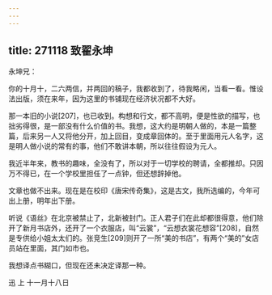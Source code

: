 ```yaml
---
---
---
```

title: 271118 致翟永坤
---




永坤兄：

你的十月十，二六两信，并两回的稿子，我都收到了，待我略闲，当看一看。惟设法出版，须在来年，因为这里的书铺现在经济状况都不大好。

那一本旧的小说[207]，也已收到。构想和行文，都不高明，便是性欲的描写，也拙劣得很，是一部没有什么价值的书。我想，这大约是明朝人做的，本是一篇整篇，后来另一人又将他分开，加上回目，变成章回体的。至于里面用元人名字，这是明人做小说的常有的事，他们不敢讲本朝，所以往往假设为元人。

我近半年来，教书的趣味，全没有了，所以对于一切学校的聘请，全都推却。只因万不得已，在一个学校里担任了一点钟，但还想辞掉他。

文章也做不出来。现在是在校印《唐宋传奇集》，这是古文，我所选编的，今年可出上册，明年出下册。

听说《语丝》在北京被禁止了，北新被封门。正人君子们在此却都很得意，他们除开了新月书店外，还开了一个衣服店，叫“云裳”，“云想衣裳花想容”[208]，自然是专供给小姐太太们的。张竞生[209]则开了一所“美的书店”，有两个“美的”女店员站在里面，其门如市也。

我想译点书糊口，但现在还未决定译那一种。

迅 上 十一月十八日